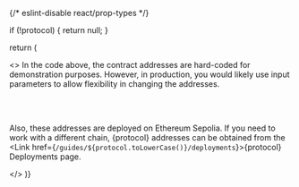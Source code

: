 {/* eslint-disable react/prop-types */}

  if (!protocol) {
    return null;
  }

return (

  <>
In the code above, the contract addresses are hard-coded for demonstration purposes. However, in production, you would
likely use input parameters to allow flexibility in changing the addresses.

<br />
<br />

Also, these addresses are deployed on Ethereum Sepolia. If you need to work with a different chain, {protocol} addresses
can be obtained from the <Link href={`/guides/${protocol.toLowerCase()}/deployments`}>{protocol} Deployments</Link>
page.

  </>
)}
